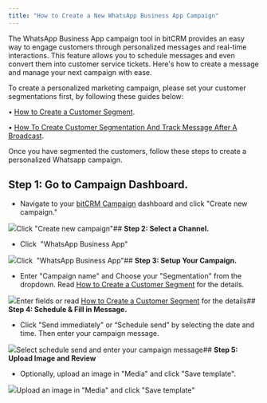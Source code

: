 ```yaml
---
title: "How to Create a New WhatsApp Business App Campaign"
---
```


The WhatsApp Business App campaign tool in bitCRM provides an easy way to engage customers through personalized messages and real-time interactions. This feature allows you to schedule messages and even convert them into customer service tickets. Here's how to create a message and manage your next campaign with ease.

To create a personalized marketing campaign, please set your customer segmentations first, by following these guides below:

• [How to Create a Customer Segment](https://knowledge.bitbybit.studio/bitcrm/how-to-create-a-customer-segment).

• [How To Create Customer Segmentation And Track Message After A Broadcast](https://knowledge.bitbybit.studio/bitcrm/how-to-create-customer-segmentation-and-track-message-after-a-broadcast).

Once you have segmented the customers, follow these steps to create a personalized Whatsapp campaign.

## **Step 1: Go to Campaign Dashboard.**

* Navigate to your [bitCRM Campaign](https://app.bitbybit.studio/bitcrm/campaign) dashboard and click "Create new campaign."  


![](https://cdn.prod.website-files.com/659655f5b20d395a5c69efcf/66dfb475889895e236fc4451_AD_4nXcfZGD13_opnJpzGZrT68576NYMDbDJxCvYdXD_J22bZwzL3nLB25rCHtmc9PM8k_Hp5aA-FJ43r9PNN9ulj4bvRvs9LLq9QcRtvF5q3DhnKhKlafcH3acVPlALtgi0hvjVINkr06knK2vRAEGOo_Qdnzkv.png)Click "Create new campaign"## **Step 2: Select a Channel.**

* Click  "WhatsApp Business App"   


![](https://cdn.prod.website-files.com/659655f5b20d395a5c69efcf/66f522758fbc5fb416aef411_AD_4nXc6-___LNHfDRVmuvfmg056gidwE9cWfzDSPVm_-1o8ZqyOjsjscBjCg3_swRqYD18028mH7zGjQ11XxYmo_4ff2xQdJWBawBVABGnN4q8z5LqgvfDNvLhiH3HXYfHeJmT66EACIaA8tpFi9djQGc5uW_mm.png)Click  "WhatsApp Business App"## **Step 3: Setup Your Campaign.**

* Enter "Campaign name" and Choose your "Segmentation" from the dropdown. Read [How to Create a Customer Segment](https://www.bitbybit.studio/knowledge-base/how-to-create-a-customer-segment) for the details.  


![](https://cdn.prod.website-files.com/659655f5b20d395a5c69efcf/66dfb47580368018c1db9825_AD_4nXfwM8KWPBFXe_lt_FfcA2UNv9vLSdF-sd_nGsvANHxGkbSRq4CohWOw3YBbq8OAFA_jCxTHd18Y9za7FDyOv0IZVCROnmhwlOo0mtDjI6verqJdf-_sF0bNCR1h3h9s2WWO1dtoWx10LRjlowly0Gqph8m9.png)Enter fields or read [How to Create a Customer Segment](https://www.bitbybit.studio/knowledge-base/how-to-create-a-customer-segment) for the details## **Step 4: Schedule & Fill in Message.**

* Click "Send immediately" or “Schedule send” by selecting the date and time. Then enter your campaign message.  


![](https://cdn.prod.website-files.com/659655f5b20d395a5c69efcf/67ca9335422f6a0171b3f420_AD_4nXfEM1SrJTu2FcHLPKJcpN1aBndXavz6FO_ghOSgrw-q9mUA0CUT3xlItcESvHoo1ubPU6QpKgRB5_mRBrg55p99wrsZBmkPw34ihgdIg3CvyfjKmmqlqH5jRDcnh4zWp22Pw_Py3Q.png)Select schedule send and enter your campaign message## **Step 5: Upload Image and Review**

* Optionally, upload an image in "Media" and click "Save template".  


![](https://cdn.prod.website-files.com/659655f5b20d395a5c69efcf/67ca9336bb04af2cffe3ce53_AD_4nXdxb53XYUCGCL0qi4sM_hyMgJdisUwhotYlQsPEwKVcJEN9_SHQuLq6vJQALhrMHcH09GvGuYqEbhisN_TOjpkiFwx0dnOpEu8-P3mXRkqpV8vZ8DWadJOE1fTA7NDgg-YdeAaXvA.png)Upload an image in "Media" and click "Save template"
